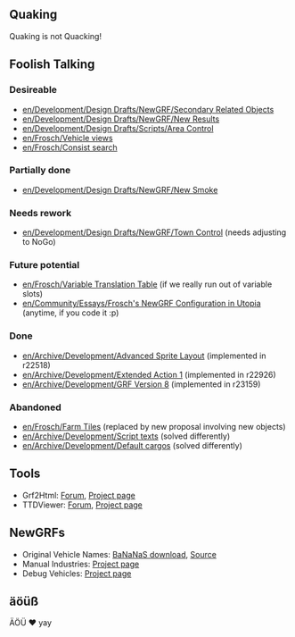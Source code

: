 {{en/Archive/Community/Users/Infobox Developer|
realname=frosch|
birthyear=1982|
codingspec=quaking|
currentstat=Active|
website=devs.openttd.org/~frosch|
}}

== Quaking ==
Quaking is not Quacking!

== Foolish Talking ==

=== Desireable ===
* [[en/Development/Design Drafts/NewGRF/Secondary Related Objects]]
* [[en/Development/Design Drafts/NewGRF/New Results]]
* [[en/Development/Design Drafts/Scripts/Area Control]]
* [[en/Frosch/Vehicle views]]
* [[en/Frosch/Consist search]]

=== Partially done ===
* [[en/Development/Design Drafts/NewGRF/New Smoke]]

=== Needs rework ===
* [[en/Development/Design Drafts/NewGRF/Town Control]] (needs adjusting to NoGo)

=== Future potential ===
* [[en/Frosch/Variable Translation Table]] (if we really run out of variable slots)
* [[en/Community/Essays/Frosch's NewGRF Configuration in Utopia]] (anytime, if you code it :p)

=== Done ===
* [[en/Archive/Development/Advanced Sprite Layout]] (implemented in r22518)
* [[en/Archive/Development/Extended Action 1]] (implemented in r22926)
* [[en/Archive/Development/GRF Version 8]] (implemented in r23159)

=== Abandoned ===
* [[en/Frosch/Farm Tiles]] (replaced by new proposal involving new objects)
* [[en/Archive/Development/Script texts]] (solved differently)
* [[en/Archive/Development/Default cargos]] (solved differently)

== Tools ==
* Grf2Html: [http://www.tt-forums.net/viewtopic.php?f=68&t=34279 Forum], [http://dev.openttdcoop.org/projects/grf2html Project page]
* TTDViewer: [http://www.tt-forums.net/viewtopic.php?f=68&t=46927 Forum], [http://dev.openttdcoop.org/projects/ttdviewer Project page]

== NewGRFs ==
* Original Vehicle Names: [http://bananas.openttd.org/newgrf BaNaNaS download], [http://devs.openttd.org/~frosch/origveh.nfo Source]
* Manual Industries: [http://dev.openttdcoop.org/projects/manindu Project page]
* Debug Vehicles: [http://dev.openttdcoop.org/projects/debugveh Project page]

== äöüß ==
ÄÖÜ ♥ yay